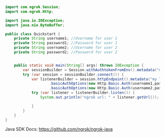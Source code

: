 ```java
import com.ngrok.Session;
import com.ngrok.Http;

import java.io.IOException;
import java.nio.ByteBuffer;

public class Quickstart {
    private String username1; //Username for user 1
    private String password1; //Password for user 1
    private String username2; //Username for user 2
    private String password2; //Password for user 2


    public static void main(String[] args) throws IOException {
        var sessionBuilder = Session.withAuthtokenFromEnv().metadata("my session");
        try (var session = sessionBuilder.connect()) {
            var listenerBuilder = session.httpEndpoint().metadata("my listener")
                    .basicAuthOptions(new Http.Basic.Auth(username1,password1))
                    .basicAuthOptions(new Http.Basic.Auth(username2,password2));
            try (var listener = listenerBuilder.listen()) {
                System.out.println("ngrok url: " + listener.getUrl());

            }
        }
    }
}

```

Java SDK Docs: https://github.com/ngrok/ngrok-java
